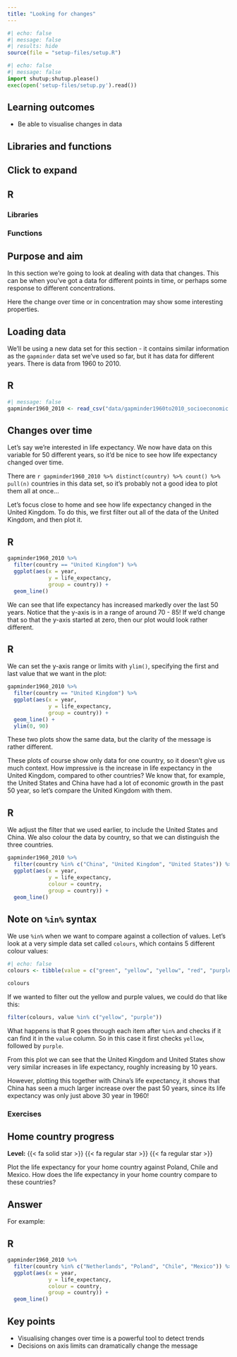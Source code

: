 ```yaml
---
title: "Looking for changes"
---
```


```r
#| echo: false
#| message: false
#| results: hide
source(file = "setup-files/setup.R")
```

```python
#| echo: false
#| message: false
import shutup;shutup.please()
exec(open('setup-files/setup.py').read())
```

::: {.callout-tip}
## Learning outcomes

- Be able to visualise changes in data

:::

## Libraries and functions

::: {.callout-note collapse="true"}
## Click to expand

::: {.panel-tabset group="language"}
## R

### Libraries
### Functions

:::
:::

## Purpose and aim

In this section we're going to look at dealing with data that changes. This can be when you've got a data for different points in time, or perhaps some response to different concentrations.

Here the change over time or in concentration may show some interesting properties.

## Loading data

We'll be using a new data set for this section - it contains similar information as the `gapminder` data set we've used so far, but it has data for different years. There is data from 1960 to 2010.

::: {.panel-tabset group="language"}
## R

```r
#| message: false
gapminder1960_2010 <- read_csv("data/gapminder1960to2010_socioeconomic.csv")
```

:::

## Changes over time

Let's say we're interested in life expectancy. We now have data on this variable for 50 different years, so it'd be nice to see how life expectancy changed over time.

There are `r gapminder1960_2010 %>% distinct(country) %>% count() %>% pull(n)` countries in this data set, so it's probably not a good idea to plot them all at once...

Let's focus close to home and see how life expectancy changed in the United Kingdom. To do this, we first filter out all of the data of the United Kingdom, and then plot it.

::: {.panel-tabset group="language"}
## R

```r
gapminder1960_2010 %>% 
  filter(country == "United Kingdom") %>% 
  ggplot(aes(x = year,
             y = life_expectancy,
             group = country)) +
  geom_line()
```

:::

We can see that life expectancy has increased markedly over the last 50 years. Notice that the y-axis is in a range of around 70 - 85! If we'd change that so that the y-axis started at zero, then our plot would look rather different.

::: {.panel-tabset group="language"}
## R

We can set the y-axis range or limits with `ylim()`, specifying the first and last value that we want in the plot:

```r
gapminder1960_2010 %>% 
  filter(country == "United Kingdom") %>% 
  ggplot(aes(x = year,
             y = life_expectancy,
             group = country)) +
  geom_line() +
  ylim(0, 90)
```

:::

These two plots show the same data, but the clarity of the message is rather different.

These plots of course show only data for one country, so it doesn't give us much context. How impressive is the increase in life expectancy in the United Kingdom, compared to other countries? We know that, for example, the United States and China have had a lot of economic growth in the past 50 year, so let's compare the United Kingdom with them.

::: {.panel-tabset group="language"}
## R

We adjust the filter that we used earlier, to include the United States and China. We also colour the data by country, so that we can distinguish the three countries.

```r
gapminder1960_2010 %>% 
  filter(country %in% c("China", "United Kingdom", "United States")) %>% 
  ggplot(aes(x = year,
             y = life_expectancy,
             colour = country,
             group = country)) +
  geom_line()
```

::: {.callout-note collapse="true"}
## Note on `%in%` syntax

We use `%in%` when we want to compare against a collection of values. Let's look at a very simple data set called `colours`, which contains 5 different colour values:

```r
#| echo: false
colours <- tibble(value = c("green", "yellow", "yellow", "red", "purple"))
```

```r
colours
```

If we wanted to filter out the yellow and purple values, we could do that like this:

```r
filter(colours, value %in% c("yellow", "purple"))
```

What happens is that R goes through each item after `%in%` and checks if it can find it in the `value` column. So in this case it first checks `yellow`, followed by `purple`.

:::

:::

From this plot we can see that the United Kingdom and United States show very similar increases in life expectancy, roughly increasing by 10 years.

However, plotting this together with China's life expectancy, it shows that China has seen a much larger increase over the past 50 years, since its life expectancy was only just above 30 year in 1960!

### Exercises

::: {.callout-note icon=false}
## Home country progress

**Level:** {{< fa solid star >}} {{< fa regular star >}} {{< fa regular star >}}

Plot the life expectancy for your home country against Poland, Chile and Mexico. How does the life expectancy in your home country compare to these countries?

::: {.callout-tip collapse="true"}
## Answer

For example:

::: {.panel-tabset group="language"}
## R

```r
gapminder1960_2010 %>% 
  filter(country %in% c("Netherlands", "Poland", "Chile", "Mexico")) %>% 
  ggplot(aes(x = year,
             y = life_expectancy,
             colour = country,
             group = country)) +
  geom_line()
```

:::
:::
:::

## Key points

::: {.callout-note}

- Visualising changes over time is a powerful tool to detect trends
- Decisions on axis limits can dramatically change the message
:::

